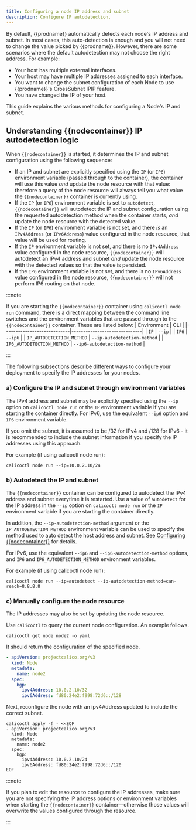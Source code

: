 ```yaml
---
title: Configuring a node IP address and subnet
description: Configure IP autodetection.
---
```


By default, {{prodname}} automatically detects each node's IP address and subnet. In most cases,
this auto-detection is enough and you will not need to change the value picked by {{prodname}}.
However, there are some scenarios where the default autodetection may not choose the right
address. For example:

- Your host has multiple external interfaces.
- Your host may have multiple IP addresses assigned to each interface.
- You want to change the subnet configuration of each Node to use {{prodname}}'s
  CrossSubnet IPIP feature.
- You have changed the IP of your host.

This guide explains the various methods for configuring a Node's IP and subnet.

## Understanding {{nodecontainer}} IP autodetection logic

When `{{nodecontainer}}` is started, it determines the IP and subnet configuration using the
following sequence:

- If an IP and subnet are explicitly specified using the `IP` (or `IP6`) environment variable (passed through
  to the container), the container will use this value _and_ update the node
  resource with that value: therefore a query of the node resource will always tell you what
  value the `{{nodecontainer}}` container is currently using.
- If the `IP` (or `IP6`) environment variable is set to `autodetect`, `{{nodecontainer}}` will autodetect
  the IP and subnet configuration using the requested autodetection method when the
  container starts, _and_ update the node resource with the detected value.
- If the `IP` (or `IP6`) environment variable is not set, and there _is_ an `IPv4Address` (or `IPv6Address`)
  value configured in the node resource, that value will be used for routing.
- If the `IP` environment variable is not set, and there is no `IPv4Address` value configured in the node
  resource, `{{nodecontainer}}` will autodetect an IPv4 address and subnet _and_ update the
  node resource with the detected values so that the value is persisted.
- If the `IP6` environment variable is not set, and there is no `IPv6Address` value configured in the node
  resource, `{{nodecontainer}}` will not perform IP6 routing on that node.

:::note

If you are starting the `{{nodecontainer}}` container using `calicoctl node run` command,
there is a direct mapping between the command line switches and the environment variables that are
passed through to the `{{nodecontainer}}` container. These are listed below:
| Environment | CLI |
|----------------------------|------------------------------|
| `IP` | `--ip` |
| `IP6` | `--ip6` |
| `IP_AUTODETECTION_METHOD` | `--ip-autodetection-method` |
| `IP6_AUTODETECTION_METHOD` | `--ip6-autodetection-method` |

:::

The following subsections describe different ways to configure your deployment to
specify the IP addresses for your nodes.

### a) Configure the IP and subnet through environment variables

The IPv4 address and subnet may be explicitly specified using the `--ip` option on
`calicoctl node run` or the `IP` environment variable if you are starting the container
directly. For IPv6, use the equivalent `--ip6` option and `IP6` environment variable.

If you omit the subnet, it is assumed to be /32 for IPv4 and /128 for IPv6 - it is
recommended to include the subnet information if you specify the IP addresses using
this approach.

For example (if using calicoctl node run):

```bash-plain-text
calicoctl node run --ip=10.0.2.10/24
```

### b) Autodetect the IP and subnet

The `{{nodecontainer}}` container can be configured to autodetect the IPv4 address and subnet everytime it
is restarted. Use a value of `autodetect` for the IP address in the `--ip` option
on `calicoctl node run` or the `IP` environment variable if you are starting the container
directly.

In addition, the `--ip-autodetection-method` argument or the `IP_AUTODETECTION_METHOD`
environment variable can be used to specify the method used to auto detect the host address
and subnet. See [Configuring {{nodecontainer}}](../reference/node/configuration.mdx)
for details.

For IPv6, use the equivalent `--ip6` and `--ip6-autodetection-method` options,
and `IP6` and `IP6_AUTODETECTION_METHOD` environment variables.

For example (if using calicoctl node run):

```bash-plain-text
calicoctl node run --ip=autodetect --ip-autodetection-method=can-reach=8.8.8.8
```

### c) Manually configure the node resource

The IP addresses may also be set by updating the node resource.

Use `calicoctl` to query the current node configuration. An example follows.

```bash-plain-text
calicoctl get node node2 -o yaml
```

It should return the configuration of the specified node.

```yaml
- apiVersion: projectcalico.org/v3
  kind: Node
  metadata:
    name: node2
  spec:
    bgp:
      ipv4Address: 10.0.2.10/32
      ipv6Address: fd80:24e2:f998:72d6::/128
```

Next, reconfigure the node with an ipv4Address updated to include the correct
subnet.

```bash-plain-text
calicoctl apply -f - <<EOF
- apiVersion: projectcalico.org/v3
  kind: Node
  metadata:
    name: node2
  spec:
    bgp:
      ipv4Address: 10.0.2.10/24
      ipv6Address: fd80:24e2:f998:72d6::/120
EOF
```

:::note

If you plan to edit the resource to configure the IP addresses, make sure
you are not specifying the IP address options or environment variables when starting the
`{{nodecontainer}}` container—otherwise those values will overwrite the values
configured through the resource.

:::
